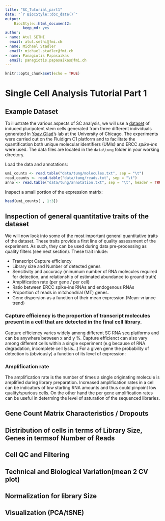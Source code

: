 ```yaml
---
title: "SC_Tutorial_part1"
date: "`r BiocStyle::doc_date()`"
output: 
    BiocStyle::html_document2:
        keep_md: yes
author:
- name: Atul SETHI
  email: atul.sethi@fmi.ch
- name: Michael Stadler
  email: michael.stadler@fmi.ch
- name: Panagiotis Papasaikas
  email: panagiotis.papasaikas@fmi.ch  
---
```


```r
knitr::opts_chunk$set(echo = TRUE)
```

# Single Cell Analysis Tutorial Part 1

## Example Dataset 

To illustrate the various aspects of SC analysis, we will use a 
[dataset](http://www.biorxiv.org/content/early/2016/07/08/062919) of
 induced pluripotent stem cells generated from three different individuals generated in [Yoav Gilad](http://giladlab.uchicago.edu/)'s lab at the
University of Chicago. The experiments were carried out on the
Fluidigm C1 platform and to facilitate the quantification both unique
molecular identifiers (UMIs) and ERCC _spike-ins_ were used. The data files are located in the `data\tung` folder in your working directory.

Load the data and annotations:

```r
umi_counts <- read.table("data/tung/molecules.txt", sep = "\t")
read_counts <- read.table("data/tung/reads.txt", sep = "\t")
anno <- read.table("data/tung/annotation.txt", sep = "\t", header = TRUE)
```

Inspect a small portion of the expression matrix:

```r
head(umi_counts[ , 1:3])
```




## Inspection of general quantitative traits of the dataset

We will now look into some of the most important general quantitative traits of the dataset.
These traits provide a first line of quality assessment of the experiment. As such, they can be used
during data pre-processing as quality filters (see next section).
These trait inlude:

* Transcript Capture efficiency
* Library size and Number of detected genes
* Sensitivity and accuracy (minumum number of RNA molecules required for detection, and relationship of estimated abundance to ground truth)
* Amplification rate (per gene / per cell)  
* Ratio between ERCC spike-ins RNAs and endogenous RNAs 
* Proportion of reads in mitchondrial (MT) genes.
* Gene dispersion as a function of their mean expression (Mean-vriance trend)

### Capture efficiency is the proportion of transcript molecules present in a cell that are detected in the final cell library.
Capture efficiency varies widely among different SC RNA seq platforms and can be anywhere between x and y %.
Capture efficienct can also vary among different cells within a single experiment (e.g because of RNA degradation, incomplete cell lysis...)
For a given gene the probability of detection is (obviously) a function of its level of expression:




### Amplification rate
The amplification rate is the number of times a single originating molecule is amplified during library preparation.
Increased amplification rates in a cell can be indicators  of low starting RNA amounts and thus could pinpoint low quality/spurious cells.
On the other hand the per gene amplification rates can be useful in determing the level of saturation of the sequenced libraries.


## Gene Count Matrix Characteristics / Dropouts

## Distribution of cells in terms of Library Size, Genes in termsof Number of Reads

## Cell QC and Filtering

## Technical and Biological Variation(mean 2 CV plot)

## Normalization for library Size

## Visualization (PCA/tSNE)